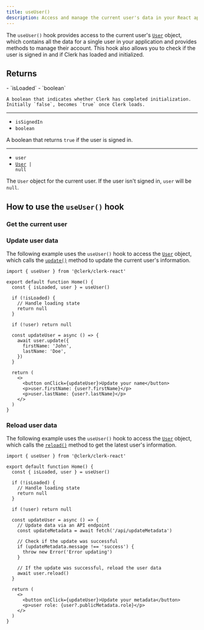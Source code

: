 ```yaml
---
title: useUser()
description: Access and manage the current user's data in your React application with Clerk's useUser() hook.
---
```


The `useUser()` hook provides access to the current user's [`User`](/docs/references/javascript/user/user) object, which contains all the data for a single user in your application and provides methods to manage their account. This hook also allows you to check if the user is signed in and if Clerk has loaded and initialized.

## Returns

<Properties>
  - `isLoaded`
  - `boolean`

    A boolean that indicates whether Clerk has completed initialization. Initially `false`, becomes `true` once Clerk loads.

  ---

  - `isSignedIn`
  - `boolean`

  A boolean that returns `true` if the user is signed in.

  ---

  - `user`
  - <code>[User](/docs/references/javascript/user/user) | null</code>

  The `User` object for the current user. If the user isn't signed in, `user` will be `null`.
</Properties>

## How to use the `useUser()` hook

### Get the current user

<Include src="_partials/hooks/use-user" />

### Update user data

The following example uses the `useUser()` hook to access the [`User`](/docs/references/javascript/user/user) object, which calls the [`update()`](/docs/references/javascript/user/user#update) method to update the current user's information.

```tsx {{ filename: 'src/Home.tsx' }}
import { useUser } from '@clerk/clerk-react'

export default function Home() {
  const { isLoaded, user } = useUser()

  if (!isLoaded) {
    // Handle loading state
    return null
  }

  if (!user) return null

  const updateUser = async () => {
    await user.update({
      firstName: 'John',
      lastName: 'Doe',
    })
  }

  return (
    <>
      <button onClick={updateUser}>Update your name</button>
      <p>user.firstName: {user?.firstName}</p>
      <p>user.lastName: {user?.lastName}</p>
    </>
  )
}
```

### Reload user data

The following example uses the `useUser()` hook to access the [`User`](/docs/references/javascript/user/user) object, which calls the [`reload()`](/docs/references/javascript/user/user#reload) method to get the latest user's information.

```tsx {{ filename: 'src/Home.tsx' }}
import { useUser } from '@clerk/clerk-react'

export default function Home() {
  const { isLoaded, user } = useUser()

  if (!isLoaded) {
    // Handle loading state
    return null
  }

  if (!user) return null

  const updateUser = async () => {
    // Update data via an API endpoint
    const updateMetadata = await fetch('/api/updateMetadata')

    // Check if the update was successful
    if (updateMetadata.message !== 'success') {
      throw new Error('Error updating')
    }

    // If the update was successful, reload the user data
    await user.reload()
  }

  return (
    <>
      <button onClick={updateUser}>Update your metadata</button>
      <p>user role: {user?.publicMetadata.role}</p>
    </>
  )
}
```
